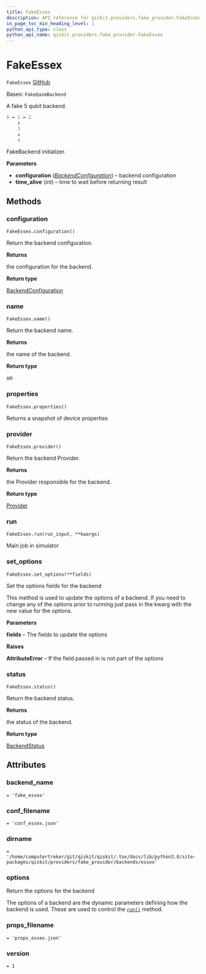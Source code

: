 ```yaml
---
title: FakeEssex
description: API reference for qiskit.providers.fake_provider.FakeEssex
in_page_toc_min_heading_level: 1
python_api_type: class
python_api_name: qiskit.providers.fake_provider.FakeEssex
---
```


# FakeEssex

<span id="qiskit.providers.fake_provider.FakeEssex" />

`FakeEssex` [GitHub](https://github.com/qiskit/qiskit/tree/stable/0.24/qiskit/providers/fake_provider/backends/essex/fake_essex.py "view source code")

Bases: `FakeQasmBackend`

A fake 5 qubit backend.

```python
0 ↔ 1 ↔ 2
    ↕
    3
    ↕
    4
```

FakeBackend initializer.

**Parameters**

*   **configuration** ([*BackendConfiguration*](qiskit.providers.models.BackendConfiguration "qiskit.providers.models.BackendConfiguration")) – backend configuration
*   **time\_alive** (*int*) – time to wait before returning result

## Methods

<span id="qiskit-providers-fake-provider-fakeessex-configuration" />

### configuration

<span id="qiskit.providers.fake_provider.FakeEssex.configuration" />

`FakeEssex.configuration()`

Return the backend configuration.

**Returns**

the configuration for the backend.

**Return type**

[BackendConfiguration](qiskit.providers.models.BackendConfiguration "qiskit.providers.models.BackendConfiguration")

<span id="qiskit-providers-fake-provider-fakeessex-name" />

### name

<span id="qiskit.providers.fake_provider.FakeEssex.name" />

`FakeEssex.name()`

Return the backend name.

**Returns**

the name of the backend.

**Return type**

str

<span id="qiskit-providers-fake-provider-fakeessex-properties" />

### properties

<span id="qiskit.providers.fake_provider.FakeEssex.properties" />

`FakeEssex.properties()`

Returns a snapshot of device properties

<span id="qiskit-providers-fake-provider-fakeessex-provider" />

### provider

<span id="qiskit.providers.fake_provider.FakeEssex.provider" />

`FakeEssex.provider()`

Return the backend Provider.

**Returns**

the Provider responsible for the backend.

**Return type**

[Provider](qiskit.providers.Provider "qiskit.providers.Provider")

<span id="qiskit-providers-fake-provider-fakeessex-run" />

### run

<span id="qiskit.providers.fake_provider.FakeEssex.run" />

`FakeEssex.run(run_input, **kwargs)`

Main job in simulator

<span id="qiskit-providers-fake-provider-fakeessex-set-options" />

### set\_options

<span id="qiskit.providers.fake_provider.FakeEssex.set_options" />

`FakeEssex.set_options(**fields)`

Set the options fields for the backend

This method is used to update the options of a backend. If you need to change any of the options prior to running just pass in the kwarg with the new value for the options.

**Parameters**

**fields** – The fields to update the options

**Raises**

**AttributeError** – If the field passed in is not part of the options

<span id="qiskit-providers-fake-provider-fakeessex-status" />

### status

<span id="qiskit.providers.fake_provider.FakeEssex.status" />

`FakeEssex.status()`

Return the backend status.

**Returns**

the status of the backend.

**Return type**

[BackendStatus](qiskit.providers.models.BackendStatus "qiskit.providers.models.BackendStatus")

## Attributes

<span id="qiskit.providers.fake_provider.FakeEssex.backend_name" />

### backend\_name

`= 'fake_essex'`

<span id="qiskit.providers.fake_provider.FakeEssex.conf_filename" />

### conf\_filename

`= 'conf_essex.json'`

<span id="qiskit.providers.fake_provider.FakeEssex.dirname" />

### dirname

`= '/home/computertreker/git/qiskit/qiskit/.tox/docs/lib/python3.8/site-packages/qiskit/providers/fake_provider/backends/essex'`

<span id="qiskit.providers.fake_provider.FakeEssex.options" />

### options

Return the options for the backend

The options of a backend are the dynamic parameters defining how the backend is used. These are used to control the [`run()`](qiskit.providers.fake_provider.FakeEssex#run "qiskit.providers.fake_provider.FakeEssex.run") method.

<span id="qiskit.providers.fake_provider.FakeEssex.props_filename" />

### props\_filename

`= 'props_essex.json'`

<span id="qiskit.providers.fake_provider.FakeEssex.version" />

### version

`= 1`

